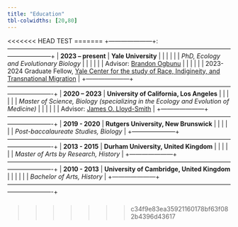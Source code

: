 ```yaml
---
title: "Education"
tbl-colwidths: [20,80]
---
```


<<<<<<< HEAD
TEST
=======
+---------------------+:---------------------------------------------------------------------------------------------------------------------------------+
| **2023 -- present** | **Yale University**                                                                                                              |
|                     |                                                                                                                                  |
|                     | *PhD, Ecology and Evolutionary Biology*                                                                                          |
|                     |                                                                                                                                  |
|                     | Advisor: [Brandon Ogbunu](https://ogbunulab.yale.edu/)                                                                           |
|                     |                                                                                                                                  |
|                     | 2023-2024 Graduate Fellow, [Yale Center for the study of Race, Indigineity, and Transnational Migration](https://ritm.yale.edu/) |
+---------------------+----------------------------------------------------------------------------------------------------------------------------------+
| **2020 -- 2023**    | **University of California, Los Angeles**                                                                                        |
|                     |                                                                                                                                  |
|                     | *Master of Science, Biology (specializing in the Ecology and Evolution of Medicine)*                                              |
|                     |                                                                                                                                  |
|                     | Advisor: [James O. Lloyd-Smith](https://faculty.eeb.ucla.edu/lloydsmith/)                                                        |
+---------------------+----------------------------------------------------------------------------------------------------------------------------------+
| **2019 - 2020**     | **Rutgers University, New Brunswick**                                                                                            |
|                     |                                                                                                                                  |
|                     | *Post-baccalaureate Studies, Biology*                                                                                            |
+---------------------+----------------------------------------------------------------------------------------------------------------------------------+
| **2013 - 2015**     | **Durham University, United Kingdom**                                                                                            |
|                     |                                                                                                                                  |
|                     | *Master of Arts by Research, History*                                                                                            |
+---------------------+----------------------------------------------------------------------------------------------------------------------------------+
| **2010 - 2013**     | **University of Cambridge, United Kingdom**                                                                                      |
|                     |                                                                                                                                  |
|                     | *Bachelor of Arts, History*                                                                                                      |
+---------------------+----------------------------------------------------------------------------------------------------------------------------------+

### 
>>>>>>> c34f9e83ea35921160178bf63f082b4396d43617
